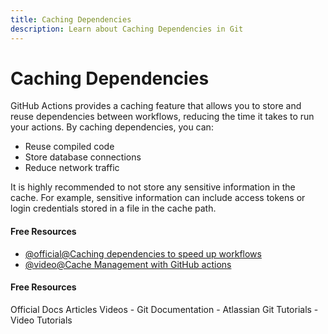 ```yaml
---
title: Caching Dependencies
description: Learn about Caching Dependencies in Git
---
```


# Caching Dependencies

GitHub Actions provides a caching feature that allows you to store and reuse dependencies between workflows, reducing the time it takes to run your actions. By caching dependencies, you can:

- Reuse compiled code
- Store database connections
- Reduce network traffic

It is highly recommended to not store any sensitive information in the cache. For example, sensitive information can include access tokens or login credentials stored in a file in the cache path.

#### Free Resources

- [@official@Caching dependencies to speed up workflows](https://docs.github.com/en/actions/writing-workflows/choosing-what-your-workflow-does/caching-dependencies-to-speed-up-workflows)
- [@video@Cache Management with GitHub actions](https://www.youtube.com/watch?v=7PVUjRXUY0o)

#### Free Resources

<Tabs defaultValue="official">
<TabsList>
<TabsTrigger value="official">Official Docs</TabsTrigger>
<TabsTrigger value="article">Articles</TabsTrigger>
<TabsTrigger value="video">Videos</TabsTrigger>
</TabsList>

<TabsContent value="official">
- <Link href="https://git-scm.com/docs">Git Documentation</Link>
</TabsContent>
<TabsContent value="article">
- <Link href="https://www.atlassian.com/git/tutorials">Atlassian Git Tutorials</Link>
</TabsContent>
<TabsContent value="video">
- <Link href="https://www.youtube.com/results?search_query=git+caching-dependencies+tutorial">Video Tutorials</Link>
</TabsContent>
</Tabs>

<Outlet path="5-github/basics/caching-dependencies" />
